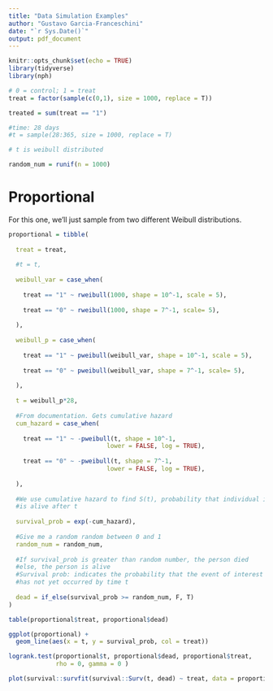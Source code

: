 ```yaml
---
title: "Data Simulation Examples"
author: "Gustavo Garcia-Franceschini"
date: "`r Sys.Date()`"
output: pdf_document
---
```


```r
knitr::opts_chunk$set(echo = TRUE)
library(tidyverse)
library(nph)
```

```r
# 0 = control; 1 = treat
treat = factor(sample(c(0,1), size = 1000, replace = T))

treated = sum(treat == "1")

#time: 28 days
#t = sample(28:365, size = 1000, replace = T)

# t is weibull distributed

random_num = runif(n = 1000)
```

# Proportional

For this one, we'll just sample from two different Weibull distributions.

```r
proportional = tibble(
  
  treat = treat,
  
  #t = t,
  
  weibull_var = case_when(
    
    treat == "1" ~ rweibull(1000, shape = 10^-1, scale = 5),
    
    treat == "0" ~ rweibull(1000, shape = 7^-1, scale= 5),
    
  ),
  
  weibull_p = case_when(
    
    treat == "1" ~ pweibull(weibull_var, shape = 10^-1, scale = 5),
    
    treat == "0" ~ pweibull(weibull_var, shape = 7^-1, scale= 5),
    
  ),
  
  t = weibull_p*28,
  
  #From documentation. Gets cumulative hazard
  cum_hazard = case_when(
    
    treat == "1" ~ -pweibull(t, shape = 10^-1,
                           lower = FALSE, log = TRUE),
    
    treat == "0" ~ -pweibull(t, shape = 7^-1,
                           lower = FALSE, log = TRUE),
    
  ),
  
  #We use cumulative hazard to find S(t), probability that individual i
  #is alive after t
  
  survival_prob = exp(-cum_hazard),
  
  #Give me a random random between 0 and 1
  random_num = random_num,
  
  #If survival_prob is greater than random number, the person died
  #else, the person is alive
  #Survival prob: indicates the probability that the event of interest
  #has not yet occurred by time t
  
  dead = if_else(survival_prob >= random_num, F, T)
)

```

```r
table(proportional$treat, proportional$dead)
```

```r
ggplot(proportional) +
  geom_line(aes(x = t, y = survival_prob, col = treat))
```


```r
logrank.test(proportional$t, proportional$dead, proportional$treat, 
             rho = 0, gamma = 0 )
```

```r
plot(survival::survfit(survival::Surv(t, dead) ~ treat, data = proportional))
```



